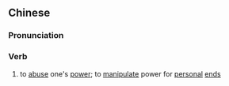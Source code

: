 {{also|弄权}}
==Chinese==
{{zh-forms|s=弄权}}

===Pronunciation===
{{zh-pron
|m=nòngquán
|c=lung6 kyun4
|mn=lōng-koân/tw:lōng-khoân
|cat=v
}}

===Verb===
{{zh-verb}}

# to [[abuse]] one's [[power]]; to [[manipulate]] power for [[personal]] [[end]]s